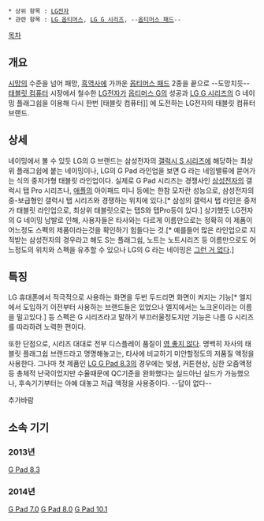  * 상위 항목 : [[LG전자]]
 * 관련 항목 : [[LG 옵티머스]], [[LG G 시리즈]], --[[옵티머스 패드]]--

[[목차]]

== 개요 ==
[[시망]]의 수준을 넘어 패망, [[흑역사]]에 가까운 [[옵티머스 패드]] 2종을 끝으로 --도망치듯-- [[태블릿 컴퓨터]] 시장에서 철수한 [[LG전자]]가 [[옵티머스 G]]의 성공과 [[LG G 시리즈]]의 G 네이밍 플래그쉽을 이용해 다시 한번 [태블릿 컴퓨터]] 에 도전하는 LG전자의 태블릿 컴퓨터 브랜드.

== 상세 ==
네이밍에서 볼 수 있듯 LG의 G 브랜드는 삼성전자의 [[갤럭시 S 시리즈]]에 해당하는 최상위 플래그쉽에 붙는 네이밍이나, LG의 G Pad 라인업을 보면 G 라는 네임밸류에 묻어가는 식의 중저가형 태블릿 라인업이다. 실제로 G Pad 시리즈는 경쟁사인 [[삼성전자]]의 갤럭시 탭 Pro 시리즈나, [[애플]]의 아이패드 미니 등에는 한참 모자란 성능으로, 삼성전자의 중-보급형인 갤럭시 탭 시리즈와 경쟁하는 위치에 있다.[* 삼성의 갤럭시 탭 라인은 중저가 태블릿 라인업으로, 최상위 태블릿으로는 탭S와 탭Pro등이 있다.] 상기했듯 LG전자의 G 네이밍 남발로 인해, 사용자들은 타사와는 다르게 이름만으로는 정확히 이 제품이 어느정도 스펙의 제품이라는것을 확인하기 힘들다는 것.[* 예를들어 많은 라인업으로 지적받는 삼성전자의 경우라고 해도 S는 플래그쉽, 노트는 노트시리즈 등 이름만으로도 어느정도의 위치와 스펙을 유추할 수 있으나 LG의 G 라는 네이밍은 [[그런 거 없다]].]

== 특징 ==
LG 휴대폰에서 적극적으로 사용하는 화면을 두번 두드리면 화면이 켜지는 기능[* 엘지에서 도입하기 이전부터 사용하는 브랜드들은 있었으나 엘지에서는 노크온이라는 이름을 밀고있다.] 등 스펙은 G 시리즈라고 말하기 부끄러울정도지만 기능은 나름 G 시리즈를 따라하려 노력한 편이다.

또한 단점으로, 시리즈 대대로 전부 디스플레이 품질이 [[영 좋지 않다]]. 명백히 자사의 태블릿 플래그쉽 브랜드라고 명명해놓고는, 타사에 비교하기 미안할정도의 저품질 액정을 사용한다. 그나마 첫 제품인 [[LG G Pad 8.3]]의 경우에는 빛샘, 커튼현상, 심한 오줌액정 등 총체적 난국이었지만 수율때문에 QC기준을 완화했다는 실드아닌 실드가 가능했으나, 후속기기부터는 아예 대놓고 저급 액정을 사용중이다. --답이 없다--

추가바람

== 소속 기기 ==
=== 2013년 ===
[[G Pad 8.3]]

=== 2014년 ===
[[LG G Pad/2014년 모델#s-2.1|G Pad 7.0]]
[[LG G Pad/2014년 모델#s-2.2|G Pad 8.0]]
[[LG G Pad/2014년 모델#s-2.3|G Pad 10.1]]

